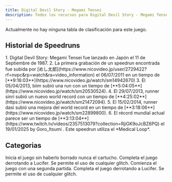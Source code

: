 ```yaml
---
title: Digital Devil Story - Megami Tensei
description: Todos los recursos para Digital Devil Story - Megami Tensei
---
```



<DocsHero 
    content="Digital Devil Story: Megami Tensei es la primera entrega de la saga Digital Devil Story: Megami Tensei de Atlus. El juego es una adaptación libre de la novela homónima de Aya Nishitani. "
    srcUrl={cover}
    alt="Digital Devil Story - Megami Tensei Cover"
/>

<Card title='Leaderboard'>Actualmente no hay ninguna tabla de clasificación para este juego.</Card>

## Historial de Speedruns
<Steps>
1. Digital Devil Story: Megami Tensei fue lanzado en Japón el 11 de Septiembre de 1987.
2. La primera grabación de un speedrun encontrada fue subida por [めし太郎](https://www.nicovideo.jp/user/2729422?rf=nvpc&rp=watch&ra=video_information) el 06/07/2011 en un tiempo de [**9:16:03**](https://www.nicovideo.jp/watch/sm14942670)
3. El 05/04/2013, biim subió una run con un tiempo de [**5:04:05**](https://www.nicovideo.jp/watch/sm20530524).
4. El 29/07/2013, runner sinri subió un nuevo world record con un tiempo de [**4:25:02**](https://www.nicovideo.jp/watch/sm21472094).
5. El 15/02/2014, runner dasi subió una mejora del world record en un tiempo de [**3:18:06**](https://www.nicovideo.jp/watch/sm22899800).
6. El récord mundial actual parece ser un tiempo de [**3:13:04**](https://www.twitch.tv/videos/2357513079?collection=RjiGK9oJcBZ6PQ) el 19/01/2025 by Goro_Itsumi . Este speedrun utiliza el *Medical Loop*.
</Steps>

## Categorias
<CardGrid>
    <Card title="Any%, NG">Inicia el juego sin haberlo borrado nunca el cartucho. Completa el juego derrotando a Lucifer. Se permite el uso de cualquier glitch.</Card>
    <Card title="Any%, NG+">Comienza el juego con una segunda partida. Completa el juego derrotando a Lucifer. Se permite el uso de cualquier glitch.</Card>
</CardGrid>